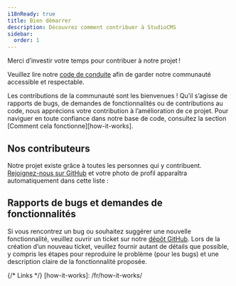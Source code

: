 ```yaml
---
i18nReady: true
title: Bien démarrer
description: Découvrez comment contribuer à StudioCMS
sidebar:
  order: 1
---
```


Merci d’investir votre temps pour contribuer à notre projet !

Veuillez lire notre [code de conduite](https://github.com/withstudiocms/studiocms?tab=coc-ov-file#code-of-conduct-) afin de garder notre communauté accessible et respectable.

Les contributions de la communauté sont les bienvenues ! Qu’il s’agisse de rapports de bugs, de demandes de fonctionnalités ou de contributions au code, nous apprécions votre contribution à l’amélioration de ce projet. Pour naviguer en toute confiance dans notre base de code, consultez la section [Comment cela fonctionne][how-it-works].

## Nos contributeurs

Notre projet existe grâce à toutes les personnes qui y contribuent. [Rejoignez-nous sur GitHub](https://github.com/withstudiocms/studiocms) et votre photo de profil apparaîtra automatiquement dans cette liste :

<ContributorList />

## Rapports de bugs et demandes de fonctionnalités

Si vous rencontrez un bug ou souhaitez suggérer une nouvelle fonctionnalité, veuillez ouvrir un ticket sur notre [dépôt GitHub](https://github.com/withstudiocms/studiocms). Lors de la création d’un nouveau ticket, veuillez fournir autant de détails que possible, y compris les étapes pour reproduire le problème (pour les bugs) et une description claire de la fonctionnalité proposée.

{/* Links */}
[how-it-works]: /fr/how-it-works/
